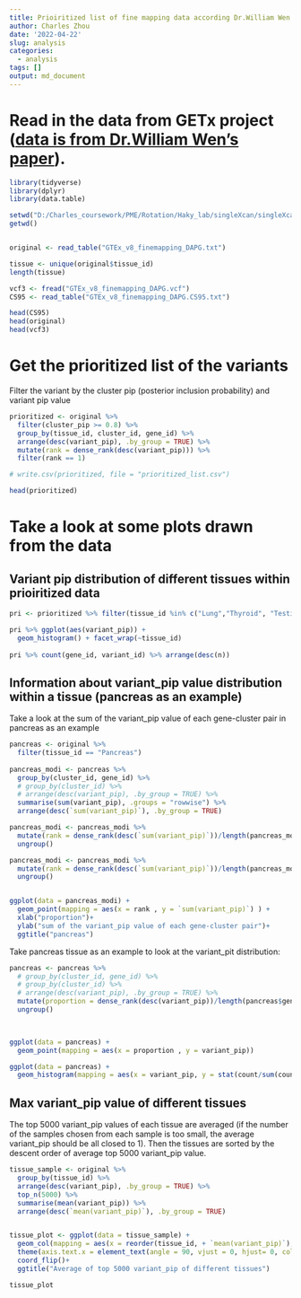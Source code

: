 ---
title: Prioiritized list of fine mapping data according Dr.William Wen's paper
author: Charles Zhou
date: '2022-04-22'
slug: analysis
categories:
  - analysis
tags: []
output: md_document
---

# Read in the data from GETx project ([data is from Dr.William Wen's paper](https://gtexportal.org/home/datasets)).

```{r, include=TRUE,echo=TRUE,message=FALSE,warning=FALSE}

library(tidyverse)
library(dplyr)
library(data.table)

setwd("D:/Charles_coursework/PME/Rotation/Haky_lab/singleXcan/singleXcan_project/GTEx_v8_finemapping_DAPG/")
getwd()


original <- read_table("GTEx_v8_finemapping_DAPG.txt")

tissue <- unique(original$tissue_id)
length(tissue)

vcf3 <- fread("GTEx_v8_finemapping_DAPG.vcf")
CS95 <- read_table("GTEx_v8_finemapping_DAPG.CS95.txt")

head(CS95)
head(original)
head(vcf3)

```

# Get the prioritized list of the variants
Filter the variant by the cluster pip (posterior inclusion probability) and variant pip value
```{r,include=TRUE,echo=TRUE,message=FALSE,warning=FALSE}


prioritized <- original %>%
  filter(cluster_pip >= 0.8) %>%
  group_by(tissue_id, cluster_id, gene_id) %>%
  arrange(desc(variant_pip), .by_group = TRUE) %>%
  mutate(rank = dense_rank(desc(variant_pip))) %>%
  filter(rank == 1)

# write.csv(prioritized, file = "prioritized_list.csv")

head(prioritized)
```
# Take a look at some plots drawn from the data
## Variant pip distribution of different tissues within prioiritized data
```{r,include=TRUE,echo=TRUE,message=FALSE,warning=FALSE}
pri <- prioritized %>% filter(tissue_id %in% c("Lung","Thyroid", "Testis", "Whole_Blood", "Pancreas")) %>% ungroup()

pri %>% ggplot(aes(variant_pip)) +
  geom_histogram() + facet_wrap(~tissue_id)
  
pri %>% count(gene_id, variant_id) %>% arrange(desc(n))
```
## Information about variant_pip value distribution within a tissue (pancreas as an example)
Take a look at the sum of the variant_pip value of each gene-cluster pair in pancreas as an example

```{r,include=TRUE,echo=TRUE,message=FALSE,warning=FALSE}
pancreas <- original %>%
  filter(tissue_id == "Pancreas")
  
pancreas_modi <- pancreas %>%
  group_by(cluster_id, gene_id) %>%
  # group_by(cluster_id) %>%
  # arrange(desc(variant_pip), .by_group = TRUE) %>%
  summarise(sum(variant_pip), .groups = "rowwise") %>%
  arrange(desc(`sum(variant_pip)`), .by_group = TRUE)

pancreas_modi <- pancreas_modi %>%
  mutate(rank = dense_rank(desc(`sum(variant_pip)`))/length(pancreas_modi$gene_id)) %>%
  ungroup()

pancreas_modi <- pancreas_modi %>%
  mutate(rank = dense_rank(desc(`sum(variant_pip)`))/length(pancreas_modi$gene_id)) %>%
  ungroup()


ggplot(data = pancreas_modi) +
  geom_point(mapping = aes(x = rank , y = `sum(variant_pip)`) ) +
  xlab("proportion")+
  ylab("sum of the variant_pip value of each gene-cluster pair")+
  ggtitle("pancreas")
```

Take pancreas tissue as an example to look at the variant_pit distribution:

```{r,echo=TRUE,message=FALSE,warning=FALSE}
pancreas <- pancreas %>%
  # group_by(cluster_id, gene_id) %>%
  # group_by(cluster_id) %>%
  # arrange(desc(variant_pip), .by_group = TRUE) %>%
  mutate(proportion = dense_rank(desc(variant_pip))/length(pancreas$gene_id)) %>%
  ungroup()
  


ggplot(data = pancreas) +
  geom_point(mapping = aes(x = proportion , y = variant_pip)) 

ggplot(data = pancreas) +
  geom_histogram(mapping = aes(x = variant_pip, y = stat(count/sum(count))))

```

## Max variant_pip value of different tissues

The top 5000 variant_pip values of each tissue are averaged (if the number of the samples chosen from each sample is too small, the average variant_pip should be all closed to 1). Then the tissues are sorted by the descent order of average top 5000 variant_pip value.

```{r,echo=TRUE,message=FALSE,warning=FALSE}
tissue_sample <- original %>%
  group_by(tissue_id) %>%
  arrange(desc(variant_pip), .by_group = TRUE) %>%
  top_n(5000) %>%
  summarise(mean(variant_pip)) %>%
  arrange(desc(`mean(variant_pip)`), .by_group = TRUE)


tissue_plot <- ggplot(data = tissue_sample) +
  geom_col(mapping = aes(x = reorder(tissue_id, + `mean(variant_pip)`), y = `mean(variant_pip)`))+
  theme(axis.text.x = element_text(angle = 90, vjust = 0, hjust= 0, color = 'Black'))+
  coord_flip()+
  ggtitle("Average of top 5000 variant_pip of different tissues")

tissue_plot
```

